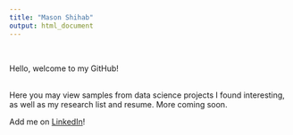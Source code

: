 ```yaml
---
title: "Mason Shihab"
output: html_document
---
```

\  
\  
\  
  
Hello, welcome to my GitHub!  
\  

Here you may view samples from data science projects I found interesting, as well as my research list and resume. More coming soon.

Add me on [LinkedIn](https://www.linkedin.com/in/masonshihab/)!